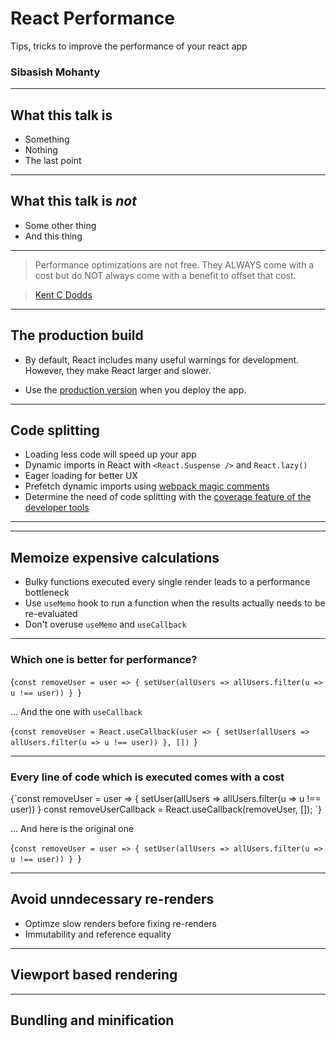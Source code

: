
<Head>
	<title>React Performance</title>
	<meta name='viewport' content='width=device-width, initial-scale=1.0' />
	<meta name='keywords' content='React, Performance' />
	<meta
		name='description'
		content='Slides for presentation on react performance.'
	/>
	<meta name='author' content='Sibasish Mohanty' />
</Head>

# React Performance

Tips, tricks to improve the performance of your react app

### Sibasish Mohanty

---

## What this talk is

- Something
- Nothing
- The last point

---

## What this talk is _not_

- Some other thing
- And this thing

---

> Performance optimizations are not free. They ALWAYS come with a cost but do
> NOT always come with a benefit to offset that cost.

> [Kent C Dodds](https://kentcdodds.com/)

---

## The production build

- By default, React includes many useful warnings for development. However, they
  make React larger and slower.

- Use the
  [production version](https://reactjs.org/docs/optimizing-performance.html#use-the-production-build)
  when you deploy the app.

---

## Code splitting

- Loading less code will speed up your app
- Dynamic imports in React with `<React.Suspense />` and `React.lazy()`
- Eager loading for better UX
- Prefetch dynamic imports using
  [webpack magic comments](https://webpack.js.org/api/module-methods/#magic-comments)
- Determine the need of code splitting with the
  [coverage feature of the developer tools](https://developers.google.com/web/tools/chrome-devtools/coverage)

---


<LazyLoad />

---

## Memoize expensive calculations

- Bulky functions executed every single render leads to a performance bottleneck
- Use `useMemo` hook to run a function when the results actually needs to be
  re-evaluated
- Don't overuse `useMemo` and `useCallback`

---

### Which one is better for performance?


<Highlighter>{`const removeUser = user => {
  setUser(allUsers => allUsers.filter(u => u !== user))
}
`}</Highlighter>

... And the one with `useCallback`

<Highlighter>{`const removeUser = React.useCallback(user => {
  setUser(allUsers => allUsers.filter(u => u !== user))
}, [])
`}</Highlighter>

---

### Every line of code which is executed comes with a cost

<Highlighter>
	{`const removeUser = user => {
  setUser(allUsers => allUsers.filter(u => u !== user))
}
const removeUserCallback = React.useCallback(removeUser, []);
`}
</Highlighter>

... And here is the original one

<Highlighter>{`const removeUser = user => {
  setUser(allUsers => allUsers.filter(u => u !== user))
}
`}</Highlighter>

---

## Avoid unndecessary re-renders

- Optimze slow renders before fixing re-renders
- Immutability and reference equality

---

## Viewport based rendering

---

## Bundling and minification
